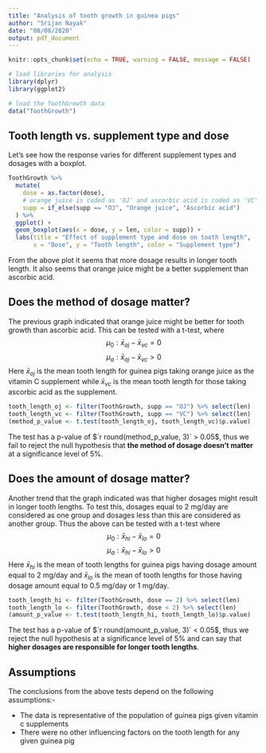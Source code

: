 ```yaml
---
title: "Analysis of tooth growth in guinea pigs"
author: "Srijan Nayak"
date: "08/08/2020"
output: pdf_document
---
```


```r
knitr::opts_chunk$set(echo = TRUE, warning = FALSE, message = FALSE)
```

```r
# load libraries for analysis
library(dplyr)
library(ggplot2)
```

```r
# load the ToothGrowth data
data("ToothGrowth")
```

## Tooth length vs. supplement type and dose

Let's see how the response varies for different supplement types and dosages
with a boxplot.

```r
ToothGrowth %>%
  mutate(
    dose = as.factor(dose),
    # orange juice is coded as 'OJ' and ascorbic acid is coded as 'VC'
    supp = if_else(supp == "OJ", "Orange juice", "Ascorbic acid")
  ) %>%
  ggplot() +
  geom_boxplot(aes(x = dose, y = len, color = supp)) +
  labs(title = "Effect of supplement type and dose on tooth length",
       x = "Dose", y = "Tooth length", color = "Supplement type")
```

From the above plot it seems that more dosage results in longer tooth length. It
also seems that orange juice might be a better supplement than ascorbic acid.

## Does the method of dosage matter?

The previous graph indicated that orange juice might be better for tooth growth
than ascorbic acid. This can be tested with a t-test, where
$$
\mu_0: \bar{x}_{oj} - \bar{x}_{vc} = 0
$$
$$
\mu_a: \bar{x}_{oj} - \bar{x}_{vc} > 0
$$
Here $\bar{x}_{oj}$ is the mean tooth length for guinea pigs taking orange juice
as the vitamin C supplement while $\bar{x}_{vc}$ is the mean tooth length for
those taking ascorbic acid as the supplement.

```r
tooth_length_oj <- filter(ToothGrowth, supp == "OJ") %>% select(len)
tooth_length_vc <- filter(ToothGrowth, supp == "VC") %>% select(len)
(method_p_value <- t.test(tooth_length_oj, tooth_length_vc)$p.value)
```

The test has a p-value of $`r round(method_p_value, 3)` > 0.05$, thus we fail to
reject the null hypothesis that **the method of dosage doesn't matter** at a
significance level of 5%.

## Does the amount of dosage matter?

Another trend that the graph indicated was that higher dosages might result in
longer tooth lengths. To test this, dosages equal to 2 mg/day are considered as
one group and dosages less than this are considered as another group.
Thus the above can be tested with a t-test where
$$
\mu_0: \bar{x}_{hi} - \bar{x}_{lo} = 0
$$
$$
\mu_a: \bar{x}_{hi} - \bar{x}_{lo} > 0
$$
Here $\bar{x}_{hi}$ is the mean of tooth lengths for guinea pigs having dosage
amount equal to 2 mg/day and $\bar{x}_{lo}$ is the mean of tooth lengths for
those having dosage amount equal to 0.5 mg/day or 1 mg/day.

```r
tooth_length_hi <- filter(ToothGrowth, dose == 2) %>% select(len)
tooth_length_lo <- filter(ToothGrowth, dose < 2) %>% select(len)
(amount_p_value <- t.test(tooth_length_hi, tooth_length_lo)$p.value)
```

The test has a p-value of $`r round(amount_p_value, 3)` < 0.05$, thus we reject
the null hypothesis at a significance level of 5% and can say that **higher
dosages are responsible for longer tooth lengths**.

## Assumptions

The conclusions from the above tests depend on the following assumptions:-

  * The data is representative of the population of guinea pigs given vitamin c
  supplements
  * There were no other influencing factors on the tooth length for any given
  guinea pig
